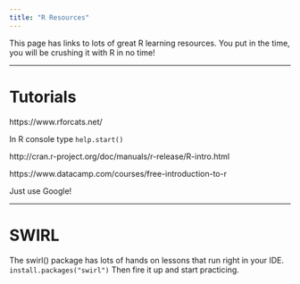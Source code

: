 ```yaml
---
title: "R Resources"
---
```


This page has links to lots of great R learning resources. You put in the time, you will be crushing it with R in no time!

<hr>
# Tutorials

https://www.rforcats.net/

In R console type `help.start()`

http://cran.r-project.org/doc/manuals/r-release/R-intro.html

https://www.datacamp.com/courses/free-introduction-to-r


Just use Google!


<hr>
# SWIRL

The swirl() package has lots of hands on lessons that run right in your IDE.
`install.packages("swirl")`
Then fire it up and start practicing.


